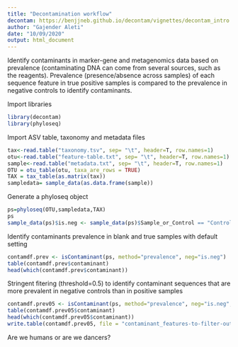 ```yaml
---
title: "Decontamination workflow"
decontam: https://benjjneb.github.io/decontam/vignettes/decontam_intro.html
author: "Gajender Aleti"
date: "10/09/2020"
output: html_document
---
```

Identify contaminants in marker-gene and metagenomics data based on prevalence (contaminating DNA can come from several sources, such as the reagents). Prevalence (presence/absence across samples) of each sequence feature in true positive samples is compared to the prevalence in negative controls to identify contaminants.

Import libraries
```r
library(decontam)
library(phyloseq)
```
Import ASV table, taxonomy and metadata files
```r
tax<-read.table("taxonomy.tsv", sep= "\t", header=T, row.names=1)
otu<-read.table("feature-table.txt", sep= "\t", header=T, row.names=1)
sample<-read.table("metadata.txt", sep= "\t", header=T, row.names=1)
OTU = otu_table(otu, taxa_are_rows = TRUE)
TAX = tax_table(as.matrix(tax))
sampledata= sample_data(as.data.frame(sample))
```
Generate a phyloseq object
```r
ps=phyloseq(OTU,sampledata,TAX)
ps
sample_data(ps)$is.neg <- sample_data(ps)$Sample_or_Control == "Control Sample"
```
Identify contaminants prevalence in blank and true samples with default setting
```r
contamdf.prev <- isContaminant(ps, method="prevalence", neg="is.neg")
table(contamdf.prev$contaminant)
head(which(contamdf.prev$contaminant))
```
Stringent fitering (threshold=0.5) to identify contaminant sequences that are more prevalent in negative controls than in positive samples
```r
contamdf.prev05 <- isContaminant(ps, method="prevalence", neg="is.neg", threshold=0.5)
table(contamdf.prev05$contaminant)
head(which(contamdf.prev05$contaminant))
write.table(contamdf.prev05, file = "contaminant_features-to-filter-out.txt", sep = "\t", row.names = TRUE, col.names = NA)
```
Are we humans or are we dancers?